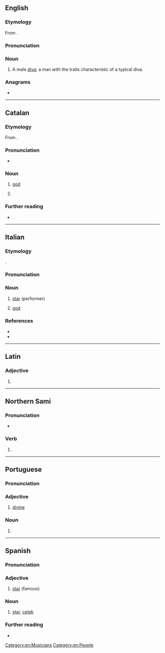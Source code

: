 {{also|диво}}
==English==

===Etymology===
From {{bor|en|it|divo}}.

===Pronunciation===
{{IPA|en|/ˈdiːvoʊ/}}

===Noun===
{{en-noun}}

# A male [[diva]]; a man with the traits characteristic of a typical diva.

===Anagrams===
* {{anagrams|en|a=diov|Ovid|void}}

[[Category:en:Musicians]]
[[Category:en:People]]

----

==Catalan==

===Etymology===
From {{der|ca|la|dīvus}}.

===Pronunciation===
* {{ca-IPA}}

===Noun===
{{ca-noun|m|f=diva}}

# {{lb|ca|obsolete}} [[god]]
#: {{syn|ca|déu}}
# {{l|en|divo}}

===Further reading===
* {{R:IEC2}}

{{C|ca|People}}

----

==Italian==

===Etymology===
{{bor+|it|la|dīvus}}.

===Pronunciation===
{{it-pr|dìvo}}

===Noun===
{{it-noun|m|f=diva}}

# [[star]] (performer)
# {{lb|it|poetic}} [[god]]

===References===
* {{R:it:Trec|divo1}}
* {{R:it:Trec|diva}}

----

==Latin==

===Adjective===
{{la-adj-form|dīvō}}

# {{inflection of|la|dīvus||dat//abl|m//n|s}}

----

==Northern Sami==

===Pronunciation===
* {{se-IPA|divọ}}

===Verb===
{{head|se|verb form}}

# {{inflection of|se|divvut||pres|indc|conn|;|2|s|impr|;|impr|conn}}

----

==Portuguese==

===Pronunciation===
{{pt-IPA}}

===Adjective===
{{pt-adj}}

# {{lb|pt|poetic}} [[divine]]

===Noun===
{{pt-noun|m|f=+}}

# {{rfdef|pt}}

----

==Spanish==

===Pronunciation===
{{es-IPA}}

===Adjective===
{{es-adj}}

# [[star]] (famous)

===Noun===
{{es-noun|m|f=+}}

# [[star]], [[celeb]]

===Further reading===
* {{R:es:DRAE}}